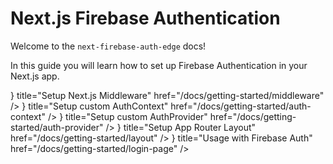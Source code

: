 
# Next.js Firebase Authentication

Welcome to the `next-firebase-auth-edge` docs!

In this guide you will learn how to set up Firebase Authentication in your Next.js app.

<div className="mt-8 flex flex-col gap-4 md:w-2/3">
  <Card
    icon={<ChevronRightIcon />}
    title="Setup Next.js Middleware"
    href="/docs/getting-started/middleware"
  />
  <Card
    icon={<ChevronRightIcon />}
    title="Setup custom AuthContext"
    href="/docs/getting-started/auth-context"
  />
  <Card
    icon={<ChevronRightIcon />}
    title="Setup custom AuthProvider"
    href="/docs/getting-started/auth-provider"
  />
  <Card
    icon={<ChevronRightIcon />}
    title="Setup App Router Layout"
    href="/docs/getting-started/layout"
  />
  <Card
    icon={<ChevronRightIcon />}
    title="Usage with Firebase Auth"
    href="/docs/getting-started/login-page"
  />
</div>
